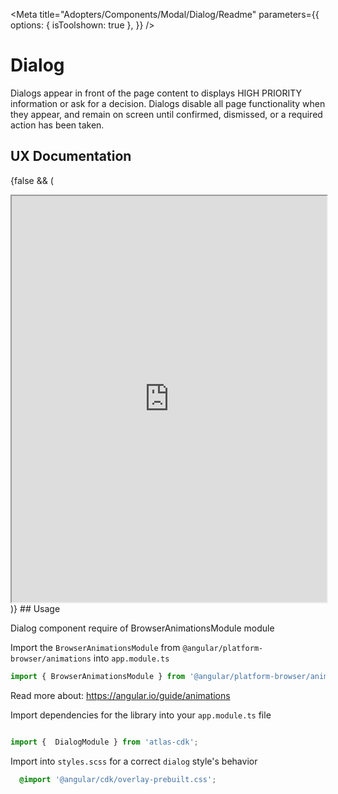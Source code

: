 
<Meta title="Adopters/Components/Modal/Dialog/Readme" 
parameters={{
    options: {
      isToolshown: true
    },
  }}
 />

# Dialog

Dialogs appear in front of the page content to displays HIGH PRIORITY information or ask for a decision. Dialogs disable all page functionality when they appear, and remain on screen until confirmed, dismissed, or a required action has been taken.

## UX Documentation
{false && (
<iframe
    src='https://www.figma.com/embed?embed_host=share&url=https%3A%2F%2Fwww.figma.com%2Ffile%2FsESCCyPSeC9cnJWzO0itEG%2FDialog---Foundations-0.0.2-Components-Documentation%3Fnode-id%3D13513%253A19551' 
    allowFullScreen="true"
    width='100%'
    height='650px'
    style={{border: 'none'}}
></iframe>
)}
## Usage

Dialog component require of BrowserAnimationsModule module

Import the `BrowserAnimationsModule` from `@angular/platform-browser/animations` into `app.module.ts`

```ts
import { BrowserAnimationsModule } from '@angular/platform-browser/animations';
```
Read more about: https://angular.io/guide/animations

Import dependencies for the library into your ```app.module.ts``` file

```ts

import {  DialogModule } from 'atlas-cdk';

```
Import into `styles.scss` for a correct `dialog` style's behavior

```css
  @import '@angular/cdk/overlay-prebuilt.css';
```